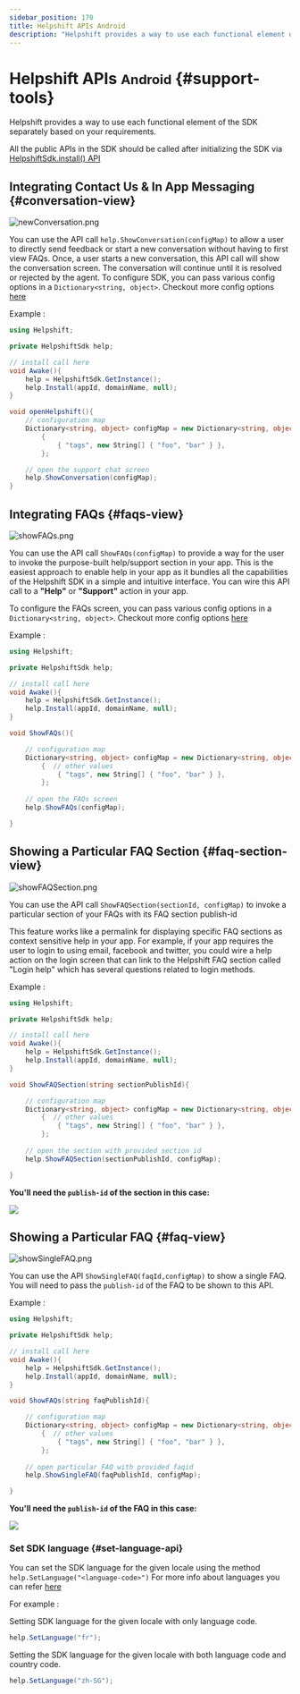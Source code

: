 ```yaml
---
sidebar_position: 170
title: Helpshift APIs Android
description: "Helpshift provides a way to use each functional element of the SDK separately based on your requirements."
---
```




# Helpshift APIs <small>Android</small> {#support-tools}

<Intro>

Helpshift provides a way to use each functional element of the SDK separately based on your requirements.


</Intro>


<Admonition type="info" title="Note">

All the public APIs in the SDK should be called after initializing the SDK via [HelpshiftSdk.install() API](/sdkx-unity/getting-started-android#initializing)

</Admonition>


## Integrating Contact Us & In App Messaging {#conversation-view}

<Centered width="major">

![newConversation.png](/static/books/sdkx_android/show_conversation.png "newConversation.png")

</Centered>

You can use the API call `help.ShowConversation(configMap)` to allow a user to directly send feedback or start a new conversation without having to first view FAQs. Once, a user starts a new conversation, this API call will show the conversation screen. The conversation will continue until it is resolved or rejected by the agent. 
To configure SDK, you can pass various config options in a `Dictionary<string, object>`. Checkout more config options [here](/sdkx-unity/sdk-configuration-android)

Example :

```csharp
using Helpshift;

private HelpshiftSdk help;

// install call here
void Awake(){
    help = HelpshiftSdk.GetInstance();
    help.Install(appId, domainName, null);
}

void openHelpshift(){
	// configuration map
	Dictionary<string, object> configMap = new Dictionary<string, object>
        {
            { "tags", new String[] { "foo", "bar" } },
        };

	// open the support chat screen
	help.ShowConversation(configMap);
}
```

## Integrating FAQs {#faqs-view}

<Centered >

![showFAQs.png](/static/books/sdkx_android/show_faqs.png "showFAQs.png")

</Centered>

You can use the API call `ShowFAQs(configMap)` to provide a way for the user to invoke the purpose-built help/support section in your app. This is the easiest approach to enable help in your app as it bundles all the capabilities of the Helpshift SDK in a simple and intuitive interface. You can wire this API call to a **"Help"** or **"Support"** action in your app.

To configure the FAQs screen, you can pass various config options in a `Dictionary<string, object>`. Checkout more config options [here](/sdkx-unity/sdk-configuration-android)

Example :

```csharp
using Helpshift;

private HelpshiftSdk help;

// install call here
void Awake(){
    help = HelpshiftSdk.GetInstance();
    help.Install(appId, domainName, null);
}

void ShowFAQs(){

    // configuration map
    Dictionary<string, object> configMap = new Dictionary<string, object>
        {  // other values
            { "tags", new String[] { "foo", "bar" } },
        };
    
    // open the FAQs screen
    help.ShowFAQs(configMap);

}
```

## Showing a Particular FAQ Section {#faq-section-view}

<Centered >

![showFAQSection.png](/static/books/sdkx_android/show_section.png "showFAQSection.png")

</Centered>

You can use the API call `ShowFAQSection(sectionId, configMap)` to invoke a particular section of your FAQs with its FAQ section publish-id

This feature works like a permalink for displaying specific FAQ sections as context sensitive help in your app. For example, if your app requires the user to login to using email, facebook and twitter, you could wire a help action on the login screen that can link to the Helpshift FAQ section called "Login help" which has several questions related to login methods.

Example :

```csharp
using Helpshift;

private HelpshiftSdk help;

// install call here
void Awake(){
    help = HelpshiftSdk.GetInstance();
    help.Install(appId, domainName, null);
}

void ShowFAQSection(string sectionPublishId){

    // configuration map
    Dictionary<string, object> configMap = new Dictionary<string, object>
        {  // other values
            { "tags", new String[] { "foo", "bar" } },
        };
    
    // open the section with provided section id
    help.ShowFAQSection(sectionPublishId, configMap);

}
```

**You'll need the `publish-id` of the section in this case:**

<Image src="/static/books/misc/section-publish-id.png"  width="full" /> 


## Showing a Particular FAQ {#faq-view}

<Centered >

![showSingleFAQ.png](/static/books/sdkx_android/show_single_faq.png "showSingleFAQ.png")

</Centered>

You can use the API `ShowSingleFAQ(faqId,configMap)` to show a single FAQ. You will need to pass the `publish-id` of the FAQ to be shown to this API.

Example :

```csharp
using Helpshift;

private HelpshiftSdk help;

// install call here
void Awake(){
    help = HelpshiftSdk.GetInstance();
    help.Install(appId, domainName, null);
}

void ShowFAQs(string faqPublishId){

    // configuration map
    Dictionary<string, object> configMap = new Dictionary<string, object>
        {  // other values
            { "tags", new String[] { "foo", "bar" } },
        };
    
    // open particular FAQ with provided faqid
    help.ShowSingleFAQ(faqPublishId, configMap);

}
```

**You'll need the `publish-id` of the FAQ in this case:**

<Image src="/static/books/misc/faq-publish-id.png"  width="full" /> 


### Set SDK language {#set-language-api}

You can set the SDK language for the given locale using the method `help.SetLanguage("<language-code>")`
For more info about languages you can refer [here](/sdkx-unity/i18n-android/)

For example :

Setting SDK language for the given locale with only language code.

```csharp
help.SetLanguage("fr");
```
Setting the SDK language for the given locale with both language code and country code.

```csharp
help.SetLanguage("zh-SG");
```
